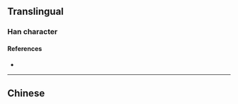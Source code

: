 {{character info}}
==Translingual==

===Han character===
{{Han char|rn=85|rad=水|as=17|sn=20|four=37120|canj=EANE|ids=⿰氵闎}}

====References====
* {{Han ref|kx=0662.070|dkj=18729|dj=1071.130|hdz=31791.010|uh=7041|ud=28737|bh=F469|bd=62569}}

----

==Chinese==
{{zh-see|淵|a}}